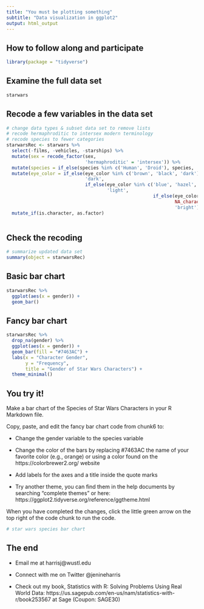 ```yaml
---
title: "You must be plotting something"
subtitle: "Data visualization in ggplot2"
output: html_output
---
```


## How to follow along and participate

```r
library(package = "tidyverse")
```

## Examine the full data set

```r
starwars
```

## Recode a few variables in the data set

```r
# change data types & subset data set to remove lists
# recode hermaphroditic to intersex modern terminology
# recode species to fewer categories
starwarsRec <- starwars %>% 
  select(-films, -vehicles, -starships) %>% 
  mutate(sex = recode_factor(sex,
                             'hermaphroditic' = 'intersex')) %>% 
  mutate(species = if_else(species %in% c('Human', 'Droid'), species, 'Other')) %>% 
  mutate(eye_color = if_else(eye_color %in% c('brown', 'black', 'dark'), 
                             'dark', 
                             if_else(eye_color %in% c('blue', 'hazel', 'blue-gray', 'red,blue'),
                                     'light',
                                                      if_else(eye_color == 'unknown',
                                                              NA_character_,
                                                              'bright')))) %>% 
  mutate_if(is.character, as.factor)
  
```

## Check the recoding

```r
# summarize updated data set
summary(object = starwarsRec)
```

## Basic bar chart

```r
starwarsRec %>%
  ggplot(aes(x = gender)) +
  geom_bar() 
```

## Fancy bar chart

```r
starwarsRec %>%
  drop_na(gender) %>% 
  ggplot(aes(x = gender)) +
  geom_bar(fill = "#7463AC") +
  labs(x = "Character Gender",
       y = "Frequency",
       title = "Gender of Star Wars Characters") +
  theme_minimal()
```

## You try it!

Make a bar chart of the Species of Star Wars Characters in your R Markdown file.

Copy, paste, and edit the fancy bar chart code from chunk6 to: 

* Change the gender variable to the species variable

* Change the color of the bars by replacing #7463AC the name of your favorite color (e.g., orange) or using a color found on the https://colorbrewer2.org/ website

* Add labels for the axes and a title inside the quote marks

* Try another theme, you can find them in the help documents by searching "complete themes" or here: https://ggplot2.tidyverse.org/reference/ggtheme.html

When you have completed the changes, click the little green arrow on the top right of the code chunk to run the code.


```r
# star wars species bar chart


```


## The end

* Email me at harrisj@wustl.edu

* Connect with me on Twitter @jenineharris

* Check out my book, Statistics with R: Solving Problems Using Real World Data: https://us.sagepub.com/en-us/nam/statistics-with-r/book253567 at Sage (Coupon: SAGE30)


